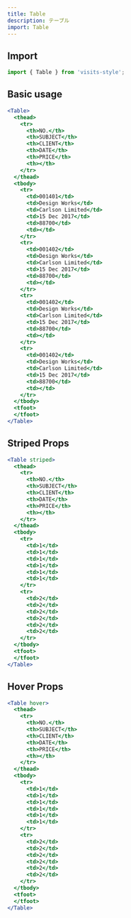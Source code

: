 ```yaml
---
title: Table
description: テーブル
import: Table
---
```


## Import

```javascript
import { Table } from 'visits-style';
```

## Basic usage

```jsx live
<Table>
  <thead>
    <tr>
      <th>NO.</th>
      <th>SUBJECT</th>
      <th>CLIENT</th>
      <th>DATE</th>
      <th>PRICE</th>
      <th></th>
    </tr>
  </thead>
  <tbody>
    <tr>
      <td>001401</td>
      <td>Design Works</td>
      <td>Carlson Limited</td>
      <td>15 Dec 2017</td>
      <td>88700</td>
      <td></td>
    </tr>
    <tr>
      <td>001402</td>
      <td>Design Works</td>
      <td>Carlson Limited</td>
      <td>15 Dec 2017</td>
      <td>88700</td>
      <td></td>
    </tr>
    <tr>
      <td>001402</td>
      <td>Design Works</td>
      <td>Carlson Limited</td>
      <td>15 Dec 2017</td>
      <td>88700</td>
      <td></td>
    </tr>
    <tr>
      <td>001402</td>
      <td>Design Works</td>
      <td>Carlson Limited</td>
      <td>15 Dec 2017</td>
      <td>88700</td>
      <td></td>
    </tr>
  </tbody>
  <tfoot>
  </tfoot>
</Table>
```

## Striped Props

```jsx live
<Table striped>
  <thead>
    <tr>
      <th>NO.</th>
      <th>SUBJECT</th>
      <th>CLIENT</th>
      <th>DATE</th>
      <th>PRICE</th>
      <th></th>
    </tr>
  </thead>
  <tbody>
    <tr>
      <td>1</td>
      <td>1</td>
      <td>1</td>
      <td>1</td>
      <td>1</td>
      <td>1</td>
    </tr>
    <tr>
      <td>2</td>
      <td>2</td>
      <td>2</td>
      <td>2</td>
      <td>2</td>
      <td>2</td>
    </tr>
  </tbody>
  <tfoot>
  </tfoot>
</Table>
```


## Hover Props

```jsx live
<Table hover>
  <thead>
    <tr>
      <th>NO.</th>
      <th>SUBJECT</th>
      <th>CLIENT</th>
      <th>DATE</th>
      <th>PRICE</th>
      <th></th>
    </tr>
  </thead>
  <tbody>
    <tr>
      <td>1</td>
      <td>1</td>
      <td>1</td>
      <td>1</td>
      <td>1</td>
      <td>1</td>
    </tr>
    <tr>
      <td>2</td>
      <td>2</td>
      <td>2</td>
      <td>2</td>
      <td>2</td>
      <td>2</td>
    </tr>
  </tbody>
  <tfoot>
  </tfoot>
</Table>
```
